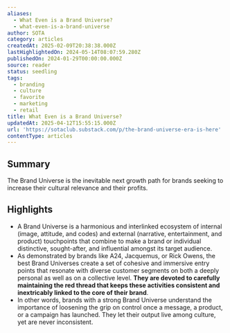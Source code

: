 ```yaml
---
aliases:
  - What Even is a Brand Universe?
  - what-even-is-a-brand-universe
author: SOTA
category: articles
createdAt: 2025-02-09T20:38:38.000Z
lastHighlightedOn: 2024-05-14T08:07:59.280Z
publishedOn: 2024-01-29T00:00:00.000Z
source: reader
status: seedling
tags:
  - branding
  - culture
  - favorite
  - marketing
  - retail
title: What Even is a Brand Universe?
updatedAt: 2025-04-12T15:55:15.000Z
url: 'https://sotaclub.substack.com/p/the-brand-universe-era-is-here'
contentType: articles
---
```

## Summary

The Brand Universe is the inevitable next growth path for brands seeking to increase their cultural relevance and their profits.

## Highlights

- A Brand Universe is a harmonious and interlinked ecosystem of internal (image, attitude, and codes) and external (narrative, entertainment, and product) touchpoints that combine to make a brand or individual distinctive, sought-after, and influential amongst its target audience.
- As demonstrated by brands like A24, Jacquemus, or Rick Owens, the best Brand Universes create a set of cohesive and immersive entry points that resonate with diverse customer segments on both a deeply personal as well as on a collective level. **They are devoted to carefully maintaining the red thread that keeps these activities consistent and inextricably linked to the core of their brand**.
- In other words, brands with a strong Brand Universe understand the importance of loosening the grip on control once a message, a product, or a campaign has launched. They let their output live among culture, yet are never inconsistent.
